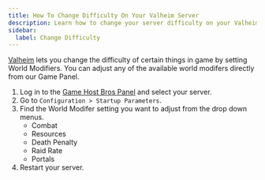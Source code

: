 ```yaml
---
title: How To Change Difficulty On Your Valheim Server
description: Learn how to change your server difficulty on your Valheim server using World Modifiers.
sidebar:
  label: Change Difficulty
---
```


[Valheim](https://www.gamehostbros.com/valheim-server-hosting/) lets you change the difficulty of certain things in game by setting World Modifiers. You can adjust any of the available world modifers directly from our Game Panel.
<Steps>
1. Log in to the [Game Host Bros Panel](https://panel.gamehostbros.com/) and select your server.
2. Go to `Configuration > Startup Parameters`.
3. Find the World Modifer setting you want to adjust from the drop down menus.
   - Combat
   - Resources
   - Death Penalty
   - Raid Rate
   - Portals
4. Restart your server.
</Steps>